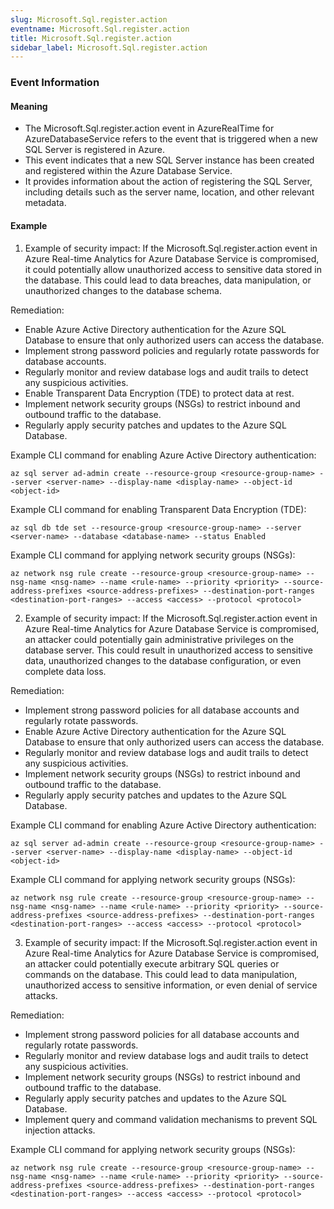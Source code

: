 ```yaml
--- 
slug: Microsoft.Sql.register.action
eventname: Microsoft.Sql.register.action
title: Microsoft.Sql.register.action
sidebar_label: Microsoft.Sql.register.action
---
```

                       
### Event Information

#### Meaning

- The Microsoft.Sql.register.action event in AzureRealTime for AzureDatabaseService refers to the event that is triggered when a new SQL Server is registered in Azure.
- This event indicates that a new SQL Server instance has been created and registered within the Azure Database Service.
- It provides information about the action of registering the SQL Server, including details such as the server name, location, and other relevant metadata.

#### Example

1. Example of security impact: If the Microsoft.Sql.register.action event in Azure Real-time Analytics for Azure Database Service is compromised, it could potentially allow unauthorized access to sensitive data stored in the database. This could lead to data breaches, data manipulation, or unauthorized changes to the database schema.

Remediation:
- Enable Azure Active Directory authentication for the Azure SQL Database to ensure that only authorized users can access the database.
- Implement strong password policies and regularly rotate passwords for database accounts.
- Regularly monitor and review database logs and audit trails to detect any suspicious activities.
- Enable Transparent Data Encryption (TDE) to protect data at rest.
- Implement network security groups (NSGs) to restrict inbound and outbound traffic to the database.
- Regularly apply security patches and updates to the Azure SQL Database.

Example CLI command for enabling Azure Active Directory authentication:
```
az sql server ad-admin create --resource-group <resource-group-name> --server <server-name> --display-name <display-name> --object-id <object-id>
```

Example CLI command for enabling Transparent Data Encryption (TDE):
```
az sql db tde set --resource-group <resource-group-name> --server <server-name> --database <database-name> --status Enabled
```

Example CLI command for applying network security groups (NSGs):
```
az network nsg rule create --resource-group <resource-group-name> --nsg-name <nsg-name> --name <rule-name> --priority <priority> --source-address-prefixes <source-address-prefixes> --destination-port-ranges <destination-port-ranges> --access <access> --protocol <protocol>
```

2. Example of security impact: If the Microsoft.Sql.register.action event in Azure Real-time Analytics for Azure Database Service is compromised, an attacker could potentially gain administrative privileges on the database server. This could result in unauthorized access to sensitive data, unauthorized changes to the database configuration, or even complete data loss.

Remediation:
- Implement strong password policies for all database accounts and regularly rotate passwords.
- Enable Azure Active Directory authentication for the Azure SQL Database to ensure that only authorized users can access the database.
- Regularly monitor and review database logs and audit trails to detect any suspicious activities.
- Implement network security groups (NSGs) to restrict inbound and outbound traffic to the database.
- Regularly apply security patches and updates to the Azure SQL Database.

Example CLI command for enabling Azure Active Directory authentication:
```
az sql server ad-admin create --resource-group <resource-group-name> --server <server-name> --display-name <display-name> --object-id <object-id>
```

Example CLI command for applying network security groups (NSGs):
```
az network nsg rule create --resource-group <resource-group-name> --nsg-name <nsg-name> --name <rule-name> --priority <priority> --source-address-prefixes <source-address-prefixes> --destination-port-ranges <destination-port-ranges> --access <access> --protocol <protocol>
```

3. Example of security impact: If the Microsoft.Sql.register.action event in Azure Real-time Analytics for Azure Database Service is compromised, an attacker could potentially execute arbitrary SQL queries or commands on the database. This could lead to data manipulation, unauthorized access to sensitive information, or even denial of service attacks.

Remediation:
- Implement strong password policies for all database accounts and regularly rotate passwords.
- Regularly monitor and review database logs and audit trails to detect any suspicious activities.
- Implement network security groups (NSGs) to restrict inbound and outbound traffic to the database.
- Regularly apply security patches and updates to the Azure SQL Database.
- Implement query and command validation mechanisms to prevent SQL injection attacks.

Example CLI command for applying network security groups (NSGs):
```
az network nsg rule create --resource-group <resource-group-name> --nsg-name <nsg-name> --name <rule-name> --priority <priority> --source-address-prefixes <source-address-prefixes> --destination-port-ranges <destination-port-ranges> --access <access> --protocol <protocol>
```


 